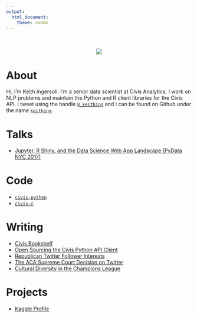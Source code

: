 ```yaml
---
output:
  html_document:
    theme: cosmo
---
```



<br />
<br />
<center>
![](mecircle.png)
</center>


About
=====

Hi, I'm Keith Ingersoll.  I'm a senior data scientist at Civis Analytics.
I work on NLP problems and maintain the Python and R client libraries for
the Civis API.  I tweet using the handle
[`@_keithing`](https://twitter.com/_keithing) and I can be found on Github
under the name [`keithing`](https://github.com/keithing).


Talks
=====

- [Jupyter, R Shiny, and the Data Science Web App Landscape (PyData NYC 2017)](https://www.youtube.com/watch?v=1DKklYElQbU)


Code
====

- [`civis-python`](https://github.com/civisanalytics/civis-python)
- [`civis-r`](https://github.com/civisanalytics/civis-r)


Writing
=======

- [Civis Bookshelf](https://www.civisanalytics.com/blog/civis-bookshelf-modeling-predict-sarcasm-emoji/)
- [Open Sourcing the Civis Python API Client](https://www.civisanalytics.com/blog/open-sourcing-civis-api-client-python/)
- [Republican Twitter Follower Interests](https://www.civisanalytics.com/blog/foreign-policy-guns-celebrities-and-reality-tv-an-analysis-of-republican-twitter-follower-interests/)
- [The ACA Supreme Court Decision on Twitter](https://www.civisanalytics.com/blog/the-healthcare-discussion-on-twitter-after-the-aca-decision-are-we-back-to-square-one/)
- [Cultural Diversity in the Champions League](http://content.iospress.com/articles/journal-of-sports-analytics/jsa52)


Projects
========

- [Kaggle Profile](https://www.kaggle.com/keithing)
